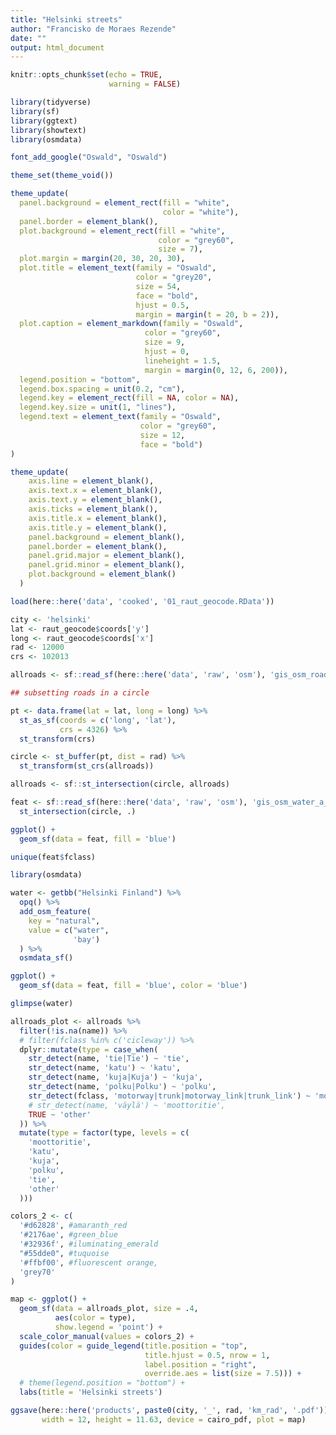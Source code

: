 ```yaml
---
title: "Helsinki streets"
author: "Francisko de Moraes Rezende"
date: ""
output: html_document
---
```


```r
knitr::opts_chunk$set(echo = TRUE,
                      warning = FALSE)
```

```r
library(tidyverse)
library(sf)
library(ggtext)
library(showtext)
library(osmdata)

font_add_google("Oswald", "Oswald")

theme_set(theme_void())

theme_update(
  panel.background = element_rect(fill = "white", 
                                  color = "white"),
  panel.border = element_blank(),
  plot.background = element_rect(fill = "white", 
                                 color = "grey60",
                                 size = 7),
  plot.margin = margin(20, 30, 20, 30),
  plot.title = element_text(family = "Oswald", 
                            color = "grey20",
                            size = 54,
                            face = "bold",
                            hjust = 0.5,
                            margin = margin(t = 20, b = 2)),
  plot.caption = element_markdown(family = "Oswald", 
                              color = "grey60",
                              size = 9,
                              hjust = 0,
                              lineheight = 1.5,
                              margin = margin(0, 12, 6, 200)),
  legend.position = "bottom",
  legend.box.spacing = unit(0.2, "cm"), 
  legend.key = element_rect(fill = NA, color = NA), 
  legend.key.size = unit(1, "lines"),
  legend.text = element_text(family = "Oswald", 
                             color = "grey60",
                             size = 12,
                             face = "bold")
)

theme_update(
    axis.line = element_blank(),
    axis.text.x = element_blank(),
    axis.text.y = element_blank(),
    axis.ticks = element_blank(),
    axis.title.x = element_blank(),
    axis.title.y = element_blank(),
    panel.background = element_blank(),
    panel.border = element_blank(),
    panel.grid.major = element_blank(),
    panel.grid.minor = element_blank(),
    plot.background = element_blank()
  )
```



```r
load(here::here('data', 'cooked', '01_raut_geocode.RData'))

city <- 'helsinki'
lat <- raut_geocode$coords['y']
long <- raut_geocode$coords['x']
rad <- 12000
crs <- 102013

allroads <- sf::read_sf(here::here('data', 'raw', 'osm'), 'gis_osm_roads_free_1')

## subsetting roads in a circle

pt <- data.frame(lat = lat, long = long) %>% 
  st_as_sf(coords = c('long', 'lat'), 
           crs = 4326) %>% 
  st_transform(crs)

circle <- st_buffer(pt, dist = rad) %>% 
  st_transform(st_crs(allroads))

allroads <- sf::st_intersection(circle, allroads)
```
```r
feat <- sf::read_sf(here::here('data', 'raw', 'osm'), 'gis_osm_water_a_free_1') %>% 
  st_intersection(circle, .)

ggplot() +
  geom_sf(data = feat, fill = 'blue')

unique(feat$fclass)
```

```r
library(osmdata)

water <- getbb("Helsinki Finland") %>%
  opq() %>%
  add_osm_feature(
    key = "natural",
    value = c("water",
              'bay')
  ) %>%
  osmdata_sf()

ggplot() +
  geom_sf(data = feat, fill = 'blue', color = 'blue')

glimpse(water)
```


```r

allroads_plot <- allroads %>% 
  filter(!is.na(name)) %>%
  # filter(fclass %in% c('cicleway')) %>%
  dplyr::mutate(type = case_when(
    str_detect(name, 'tie|Tie') ~ 'tie',
    str_detect(name, 'katu') ~ 'katu',
    str_detect(name, 'kuja|Kuja') ~ 'kuja',
    str_detect(name, 'polku|Polku') ~ 'polku',
    str_detect(fclass, 'motorway|trunk|motorway_link|trunk_link') ~ 'moottoritie',
    # str_detect(name, 'väylä') ~ 'moottoritie',
    TRUE ~ 'other'
  )) %>% 
  mutate(type = factor(type, levels = c(
    'moottoritie',
    'katu',
    'kuja',
    'polku',
    'tie',
    'other'
  )))


```


```r
colors_2 <- c(
  '#d62828', #amaranth_red
  '#2176ae', #green_blue
  '#32936f', #iluminating_emerald
  "#55dde0", #tuquoise
  '#ffbf00', #fluorescent orange,
  'grey70'
)

map <- ggplot() +
  geom_sf(data = allroads_plot, size = .4, 
          aes(color = type),
          show.legend = 'point') +
  scale_color_manual(values = colors_2) +
  guides(color = guide_legend(title.position = "top", 
                              title.hjust = 0.5, nrow = 1,
                              label.position = "right",
                              override.aes = list(size = 7.5))) +
  # theme(legend.position = "bottom") +
  labs(title = 'Helsinki streets') 

ggsave(here::here('products', paste0(city, '_', rad, 'km_rad', '.pdf')), 
       width = 12, height = 11.63, device = cairo_pdf, plot = map)
```

